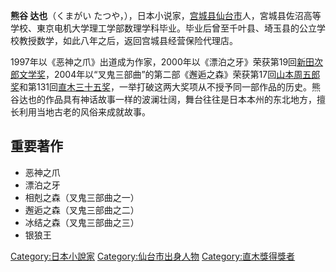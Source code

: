 {{unreferenced|time=2011-08-02T12:00:47+00:00}}
{{japanese|japanese=熊谷 達也|kana=くまがい たつや|romaji=Kumagai Tatsuya}}
'''熊谷 达也'''（くまがい たつや，{{bd|1958年|4月25日}}），日本小说家，[[宫城县|宫城县]][[仙台市|仙台市]]人，宮城县佐沼高等学校、東京电机大学理工学部数理学科毕业。毕业后曾至千叶县、埼玉县的公立学校教授数学，如此八年之后，返回宫城县经营保险代理店。

1997年以《恶神之爪》出道成为作家，2000年以《漂泊之牙》荣获第19回[[新田次郎文学奖|新田次郎文学奖]]，2004年以“叉鬼三部曲”的第二部《邂逅之森》荣获第17回[[山本周五郎奖|山本周五郎奖]]和第131回[[直木三十五奖|直木三十五奖]]，一举打破这两大奖项从不授予同一部作品的历史。熊谷达也的作品具有神话故事一样的波澜壮阔，舞台往往是日本本州的东北地方，擅长利用当地古老的风俗来成就故事。

== 重要著作 ==

*恶神之爪　　
*漂泊之牙
*相剋之森（叉鬼三部曲之一）
*邂逅之森（叉鬼三部曲之二）　　
*冰结之森（叉鬼三部曲之三）
*银狼王

{{DEFAULTSORT:Mitsuda Shinzo}}
[[Category:日本小說家|Category:日本小說家]]
[[Category:仙台市出身人物|Category:仙台市出身人物]]
[[Category:直木獎得獎者|Category:直木獎得獎者]]